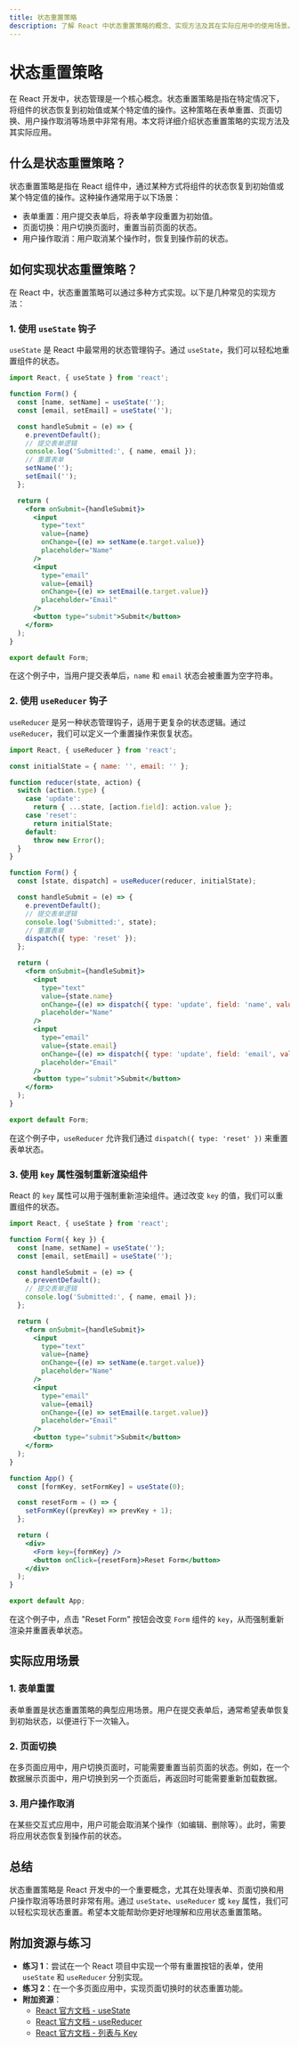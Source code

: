 ```yaml
---
title: 状态重置策略
description: 了解 React 中状态重置策略的概念、实现方法及其在实际应用中的使用场景。
---
```


# 状态重置策略

在 React 开发中，状态管理是一个核心概念。状态重置策略是指在特定情况下，将组件的状态恢复到初始值或某个特定值的操作。这种策略在表单重置、页面切换、用户操作取消等场景中非常有用。本文将详细介绍状态重置策略的实现方法及其实际应用。

## 什么是状态重置策略？

状态重置策略是指在 React 组件中，通过某种方式将组件的状态恢复到初始值或某个特定值的操作。这种操作通常用于以下场景：

- 表单重置：用户提交表单后，将表单字段重置为初始值。
- 页面切换：用户切换页面时，重置当前页面的状态。
- 用户操作取消：用户取消某个操作时，恢复到操作前的状态。

## 如何实现状态重置策略？

在 React 中，状态重置策略可以通过多种方式实现。以下是几种常见的实现方法：

### 1. 使用 `useState` 钩子

`useState` 是 React 中最常用的状态管理钩子。通过 `useState`，我们可以轻松地重置组件的状态。

```jsx
import React, { useState } from 'react';

function Form() {
  const [name, setName] = useState('');
  const [email, setEmail] = useState('');

  const handleSubmit = (e) => {
    e.preventDefault();
    // 提交表单逻辑
    console.log('Submitted:', { name, email });
    // 重置表单
    setName('');
    setEmail('');
  };

  return (
    <form onSubmit={handleSubmit}>
      <input
        type="text"
        value={name}
        onChange={(e) => setName(e.target.value)}
        placeholder="Name"
      />
      <input
        type="email"
        value={email}
        onChange={(e) => setEmail(e.target.value)}
        placeholder="Email"
      />
      <button type="submit">Submit</button>
    </form>
  );
}

export default Form;
```

在这个例子中，当用户提交表单后，`name` 和 `email` 状态会被重置为空字符串。

### 2. 使用 `useReducer` 钩子

`useReducer` 是另一种状态管理钩子，适用于更复杂的状态逻辑。通过 `useReducer`，我们可以定义一个重置操作来恢复状态。

```jsx
import React, { useReducer } from 'react';

const initialState = { name: '', email: '' };

function reducer(state, action) {
  switch (action.type) {
    case 'update':
      return { ...state, [action.field]: action.value };
    case 'reset':
      return initialState;
    default:
      throw new Error();
  }
}

function Form() {
  const [state, dispatch] = useReducer(reducer, initialState);

  const handleSubmit = (e) => {
    e.preventDefault();
    // 提交表单逻辑
    console.log('Submitted:', state);
    // 重置表单
    dispatch({ type: 'reset' });
  };

  return (
    <form onSubmit={handleSubmit}>
      <input
        type="text"
        value={state.name}
        onChange={(e) => dispatch({ type: 'update', field: 'name', value: e.target.value })}
        placeholder="Name"
      />
      <input
        type="email"
        value={state.email}
        onChange={(e) => dispatch({ type: 'update', field: 'email', value: e.target.value })}
        placeholder="Email"
      />
      <button type="submit">Submit</button>
    </form>
  );
}

export default Form;
```

在这个例子中，`useReducer` 允许我们通过 `dispatch({ type: 'reset' })` 来重置表单状态。

### 3. 使用 `key` 属性强制重新渲染组件

React 的 `key` 属性可以用于强制重新渲染组件。通过改变 `key` 的值，我们可以重置组件的状态。

```jsx
import React, { useState } from 'react';

function Form({ key }) {
  const [name, setName] = useState('');
  const [email, setEmail] = useState('');

  const handleSubmit = (e) => {
    e.preventDefault();
    // 提交表单逻辑
    console.log('Submitted:', { name, email });
  };

  return (
    <form onSubmit={handleSubmit}>
      <input
        type="text"
        value={name}
        onChange={(e) => setName(e.target.value)}
        placeholder="Name"
      />
      <input
        type="email"
        value={email}
        onChange={(e) => setEmail(e.target.value)}
        placeholder="Email"
      />
      <button type="submit">Submit</button>
    </form>
  );
}

function App() {
  const [formKey, setFormKey] = useState(0);

  const resetForm = () => {
    setFormKey((prevKey) => prevKey + 1);
  };

  return (
    <div>
      <Form key={formKey} />
      <button onClick={resetForm}>Reset Form</button>
    </div>
  );
}

export default App;
```

在这个例子中，点击 "Reset Form" 按钮会改变 `Form` 组件的 `key`，从而强制重新渲染并重置表单状态。

## 实际应用场景

### 1. 表单重置

表单重置是状态重置策略的典型应用场景。用户在提交表单后，通常希望表单恢复到初始状态，以便进行下一次输入。

### 2. 页面切换

在多页面应用中，用户切换页面时，可能需要重置当前页面的状态。例如，在一个数据展示页面中，用户切换到另一个页面后，再返回时可能需要重新加载数据。

### 3. 用户操作取消

在某些交互式应用中，用户可能会取消某个操作（如编辑、删除等）。此时，需要将应用状态恢复到操作前的状态。

## 总结

状态重置策略是 React 开发中的一个重要概念，尤其在处理表单、页面切换和用户操作取消等场景时非常有用。通过 `useState`、`useReducer` 或 `key` 属性，我们可以轻松实现状态重置。希望本文能帮助你更好地理解和应用状态重置策略。

## 附加资源与练习

- **练习 1**：尝试在一个 React 项目中实现一个带有重置按钮的表单，使用 `useState` 和 `useReducer` 分别实现。
- **练习 2**：在一个多页面应用中，实现页面切换时的状态重置功能。
- **附加资源**：
  - [React 官方文档 - useState](https://reactjs.org/docs/hooks-state.html)
  - [React 官方文档 - useReducer](https://reactjs.org/docs/hooks-reference.html#usereducer)
  - [React 官方文档 - 列表与 Key](https://reactjs.org/docs/lists-and-keys.html)
